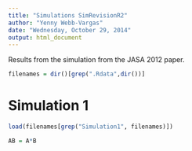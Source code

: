```yaml
---
title: "Simulations SimRevisionR2"
author: "Yenny Webb-Vargas"
date: "Wednesday, October 29, 2014"
output: html_document
---
```


Results from the simulation from the JASA 2012 paper. 

```r
filenames = dir()[grep(".Rdata",dir())]
```

# Simulation 1
```r
load(filenames[grep("Simulation1", filenames)])

AB = A*B
```

